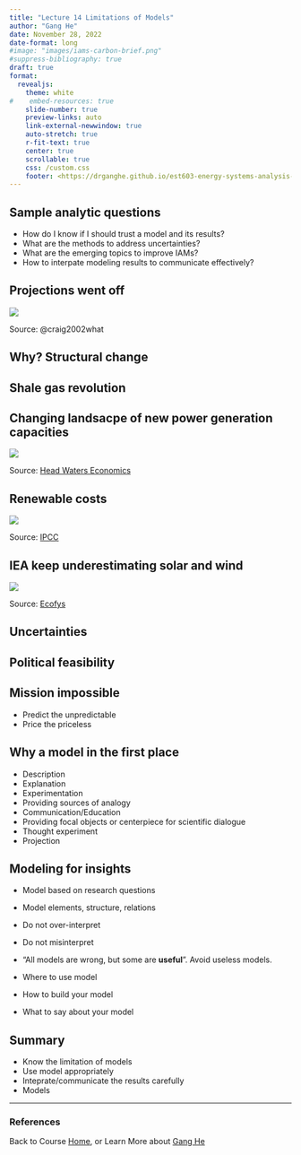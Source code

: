 ```yaml
---
title: "Lecture 14 Limitations of Models"
author: "Gang He"
date: November 28, 2022
date-format: long
#image: "images/iams-carbon-brief.png"
#suppress-bibliography: true
draft: true
format:
  revealjs:
    theme: white
#    embed-resources: true
    slide-number: true
    preview-links: auto
    link-external-newwindow: true
    auto-stretch: true
    r-fit-text: true
    center: true
    scrollable: true
    css: /custom.css
    footer: <https://drganghe.github.io/est603-energy-systems-analysis-2022-fall/>
---
```


## Sample analytic questions

-   How do I know if I should trust a model and its results?\
-   What are the methods to address uncertainties?\
-   What are the emerging topics to improve IAMs?\
-   How to interpate modeling results to communicate effectively?\

## Projections went off

![](images/1970s-projections-us-energy.png){fig-align="center"}

::: footer
Source: @craig2002what
:::


## Why? Structural change

## Shale gas revolution


## Changing landsacpe of new power generation capacities

![](images/new-power-capacity.png){fig-align="center"}

::: footer
Source: [Head Waters Economics](https://headwaterseconomics.org/economic-development/evolution-electricity-generation/)
:::


## Renewable costs

![](/lectures/lecture10/images/ipcc-re-costs.png){fig-align="center"}

::: footer
Source: [IPCC](https://www.ipcc.ch/report/ar6/wg3/figures/summary-for-policymakers/figure-spm-3/)
:::

## IEA keep underestimating solar and wind

![](images/iea-underestimate-solarwind.png){fig-align="center"}

::: footer
Source: [Ecofys](http://energypost.eu/world-energy-outlook-hides-real-potential-renewables/)
:::

## Uncertainties

## Political feasibility

## Mission impossible

- Predict the unpredictable  
- Price the priceless  


## Why a model in the first place

- Description  
- Explanation  
- Experimentation  
- Providing sources of analogy  
- Communication/Education  
- Providing focal objects or centerpiece for scientific dialogue  
- Thought experiment  
- Projection  


## Modeling for insights

- Model based on research questions  
- Model elements, structure, relations  
- Do not over-interpret  
- Do not misinterpret  
- "All models are wrong, but some are **useful**". Avoid useless models.

- Where to use model  
- How to build your model  
- What to say about your model  


## Summary

-   Know the limitation of models\
-   Use model appropriately\
-   Inteprate/communicate the results carefully\
-   Models 

---

### References

::: {#refs}
:::

::: footer
Back to Course [Home](https://drganghe.github.io/est603-energy-systems-analysis-2022-fall/), or Learn More about [Gang He](https://drganghe.github.io)
:::
